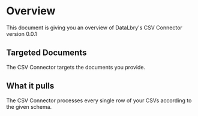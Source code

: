 # Overview

This document is giving you an overview of DataLbry's CSV Connector version 0.0.1

## Targeted Documents

The CSV Connector targets the documents you provide.

## What it pulls

The CSV Connector processes every single row of your CSVs according to the given schema.
